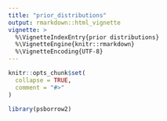 ```yaml
---
title: "prior_distributions"
output: rmarkdown::html_vignette
vignette: >
  %\VignetteIndexEntry{prior distributions}
  %\VignetteEngine{knitr::rmarkdown}
  %\VignetteEncoding{UTF-8}
---
```


```r
knitr::opts_chunk$set(
  collapse = TRUE,
  comment = "#>"
)
```

```r
library(psborrow2)
```

